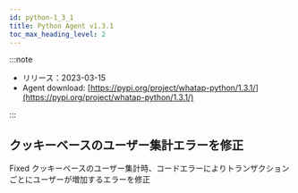 ```yaml
---
id: python-1_3_1
title: Python Agent v1.3.1
toc_max_heading_level: 2
---
```



:::note

-   リリース：2023-03-15
-   Agent download: [https://pypi.org/project/whatap-python/1.3.1/](https://pypi.org/project/whatap-python/1.3.1/)

:::

## クッキーベースのユーザー集計エラーを修正

<p><Status>Fixed</Status> クッキーベースのユーザー集計時、コードエラーによりトランザクションごとにユーザーが増加するエラーを修正</p>

